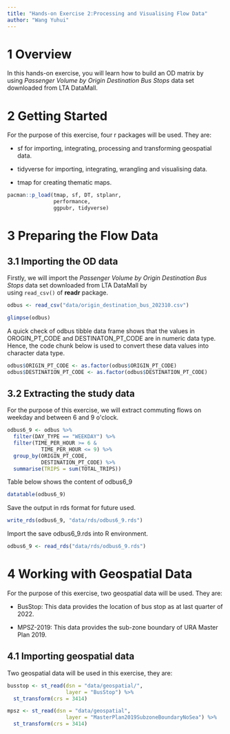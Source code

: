```yaml
---
title: "Hands-on Exercise 2:Processing and Visualising Flow Data"
author: "Wang Yuhui"
---
```


# 1 Overview

In this hands-on exercise, you will learn how to build an OD matrix by using *Passenger Volume by Origin Destination Bus Stops* data set downloaded from LTA DataMall.

# 2 Getting Started

For the purpose of this exercise, four r packages will be used. They are:

-   sf for importing, integrating, processing and transforming geospatial data.

-   tidyverse for importing, integrating, wrangling and visualising data.

-   tmap for creating thematic maps.

```r
pacman::p_load(tmap, sf, DT, stplanr,
               performance,
               ggpubr, tidyverse)
```

# 3 **Preparing the Flow Data**

## **3.1 Importing the OD data**

Firstly, we will import the *Passenger Volume by Origin Destination Bus Stops* data set downloaded from LTA DataMall by using `read_csv()` of **readr** package.

```r
odbus <- read_csv("data/origin_destination_bus_202310.csv")
```

```r
glimpse(odbus)
```

A quick check of odbus tibble data frame shows that the values in OROGIN_PT_CODE and DESTINATON_PT_CODE are in numeric data type. Hence, the code chunk below is used to convert these data values into character data type.

```r
odbus$ORIGIN_PT_CODE <- as.factor(odbus$ORIGIN_PT_CODE)
odbus$DESTINATION_PT_CODE <- as.factor(odbus$DESTINATION_PT_CODE)
```

## **3.2 Extracting the study data**

For the purpose of this exercise, we will extract commuting flows on weekday and between 6 and 9 o\'clock.

```r
odbus6_9 <- odbus %>%
  filter(DAY_TYPE == "WEEKDAY") %>%
  filter(TIME_PER_HOUR >= 6 &
           TIME_PER_HOUR <= 9) %>%
  group_by(ORIGIN_PT_CODE,
           DESTINATION_PT_CODE) %>%
  summarise(TRIPS = sum(TOTAL_TRIPS))
```

Table below shows the content of odbus6_9

```r
datatable(odbus6_9)
```

Save the output in rds format for future used.

```r
write_rds(odbus6_9, "data/rds/odbus6_9.rds")
```

Import the save odbus6_9.rds into R environment.

```r
odbus6_9 <- read_rds("data/rds/odbus6_9.rds")
```

# **4 Working with Geospatial Data**

For the purpose of this exercise, two geospatial data will be used. They are:

-   BusStop: This data provides the location of bus stop as at last quarter of 2022.

-   MPSZ-2019: This data provides the sub-zone boundary of URA Master Plan 2019.

## **4.1 Importing geospatial data**

Two geospatial data will be used in this exercise, they are:

```r
busstop <- st_read(dsn = "data/geospatial/",
                   layer = "BusStop") %>%
  st_transform(crs = 3414)
```

```r
mpsz <- st_read(dsn = "data/geospatial",
                   layer = "MasterPlan2019SubzoneBoundaryNoSea") %>%
  st_transform(crs = 3414)
```
